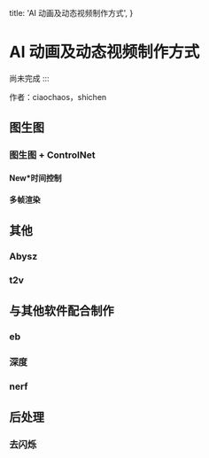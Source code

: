   title: 'AI 动画及动态视频制作方式',
}


# AI 动画及动态视频制作方式


尚未完成
:::

作者：ciaochaos，shichen


## 图生图


### 图生图 + ControlNet


#### New*时间控制


#### 多帧渲染


## 其他


### Abysz


### t2v


## 与其他软件配合制作


### eb


### 深度


### nerf


## 后处理


### 去闪烁




